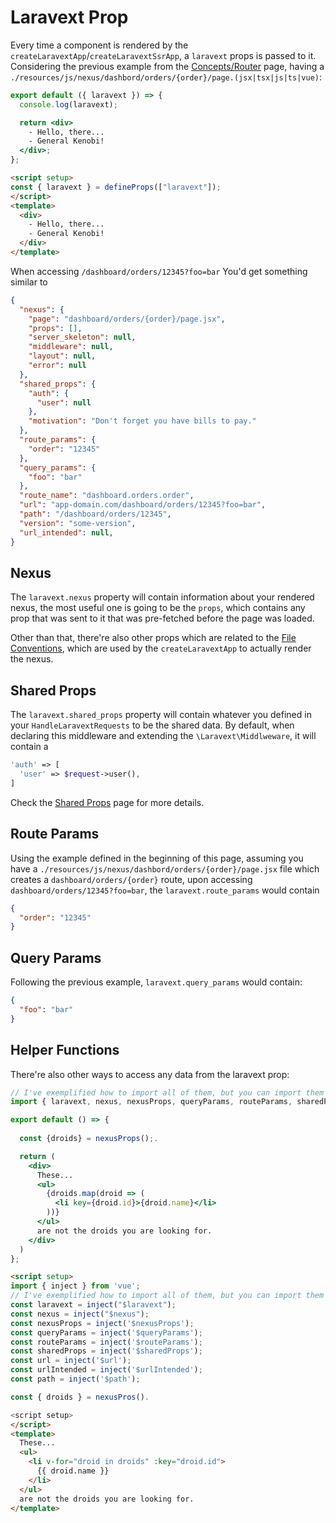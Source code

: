 
# Laravext Prop

Every time a component is rendered by the `createLaravextApp`/`createLaravextSsrApp`, a `laravext` props is passed to it. Considering the previous example from the [Concepts/Router](/docs/concepts/router) page, having a `./resources/js/nexus/dashbord/orders/{order}/page.(jsx|tsx|js|ts|vue)`:

<Tabs>

<TabItem value="React" label="React">

```jsx
export default ({ laravext }) => {
  console.log(laravext);

  return <div>
    - Hello, there... 
    - General Kenobi!
  </div>;
};
```

  </TabItem>
  <TabItem value="Vue" label="Vue">

```html
<script setup>
const { laravext } = defineProps(["laravext"]);
</script>
<template>
  <div>
    - Hello, there... 
    - General Kenobi!
  </div>
</template>
```

  </TabItem>
</Tabs>

When accessing `/dashboard/orders/12345?foo=bar`
You'd get something similar to

```json
{
  "nexus": {
    "page": "dashboard/orders/{order}/page.jsx",
    "props": [],
    "server_skeleton": null,
    "middleware": null,
    "layout": null,
    "error": null
  },
  "shared_props": {
    "auth": {
      "user": null
    },
    "motivation": "Don't forget you have bills to pay."
  },
  "route_params": {
    "order": "12345"
  },
  "query_params": {
    "foo": "bar"
  },
  "route_name": "dashboard.orders.order",
  "url": "app-domain.com/dashboard/orders/12345?foo=bar",
  "path": "/dashboard/orders/12345",
  "version": "some-version",
  "url_intended": null,
}
```

## Nexus

The `laravext.nexus` property will contain information about your rendered nexus, the most useful one is going to be the `props`, which contains any prop that was sent to it that was pre-fetched before the page was loaded.

Other than that, there're also other props which are related to the [File Conventions](/docs/concepts/file-conventions), which are used by the `createLaravextApp` to actually render the nexus.

## Shared Props

The `laravext.shared_props` property will contain whatever you defined in your `HandleLaravextRequests` to be the shared data. By default, when declaring this middleware and extending the `\Laravext\Middlweware`, it will contain a

```php
'auth' => [
  'user' => $request->user(),
]
```

Check the [Shared Props](/docs/tools/shared-props) page for more details.

## Route Params

Using the example defined in the beginning of this page, assuming you have a `./resources/js/nexus/dashbord/orders/{order}/page.jsx` file which creates a `dashboard/orders/{order}` route, upon accessing `dashboard/orders/12345?foo=bar`, the `laravext.route_params` would contain

```json
{
  "order": "12345"
}
```

## Query Params

Following the previous example, `laravext.query_params` would contain:

```json
{
  "foo": "bar"
}
```

## Helper Functions

There're also other ways to access any data from the laravext prop:

<Tabs>

<TabItem value="React" label="React">

```jsx
// I've exemplified how to import all of them, but you can import them individually as needed
import { laravext, nexus, nexusProps, queryParams, routeParams, sharedProps, url, urlIntended, path } from '@laravext/react'

export default () => {
  
  const {droids} = nexusProps();.

  return (
    <div>
      These...
      <ul>
        {droids.map(droid => (
          <li key={droid.id}>{droid.name}</li>
        ))}
      </ul>
      are not the droids you are looking for.
    </div>
  )
};
```

  </TabItem>
  <TabItem value="Vue" label="Vue">

```html
<script setup>
import { inject } from 'vue';
// I've exemplified how to import all of them, but you can import them individually as needed
const laravext = inject("$laravext");
const nexus = inject("$nexus");
const nexusProps = inject('$nexusProps');
const queryParams = inject('$queryParams');
const routeParams = inject('$routeParams');
const sharedProps = inject('$sharedProps');
const url = inject('$url');
const urlIntended = inject('$urlIntended');
const path = inject('$path');

const { droids } = nexusPros().

<script setup>
</script>
<template>
  These...
  <ul>
    <li v-for="droid in droids" :key="droid.id">
      {{ droid.name }}
    </li>
  </ul>
  are not the droids you are looking for.
</template>
```

  </TabItem>
</Tabs>
